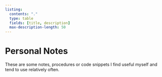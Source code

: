 ```yaml
---
listing:
  contents: "."
  type: table
  fields: [title, description]
  max-description-length: 50
---
```


# Personal Notes

These are some notes, procedures or code snippets I find useful myself and tend to use relatively often.